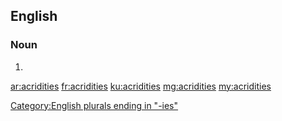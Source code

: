 ==English==

===Noun===
{{head|en|plural}}

# {{plural of|acridity|lang=en|nocat=1}}

[[Category:English plurals ending in "-ies"]]

[[ar:acridities]]
[[fr:acridities]]
[[ku:acridities]]
[[mg:acridities]]
[[my:acridities]]